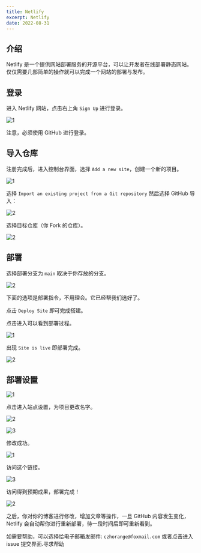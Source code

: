 ```yaml
---
title: Netlify
excerpt: Netlify
date: 2022-08-31
---
```

## 介绍

Netlify 是一个提供网站部署服务的开源平台，可以让开发者在线部署静态网站。仅仅需要几部简单的操作就可以完成一个网站的部署与发布。  

## 登录

进入 <To to="https://www.netlify.com/">Netlify</To> 网站，点击右上角 `Sign Up` 进行登录。  

![1](https://jetzihan-img.oss-cn-beijing.aliyuncs.com/blog/1661913403135.png)

<Warn>注意，必须使用 GitHub 进行登录。</Warn>

## 导入仓库

注册完成后，进入控制台界面，选择 `Add a new site`，创建一个新的项目。  

![1](https://jetzihan-img.oss-cn-beijing.aliyuncs.com/blog/1661913530253.png)

选择 `Import an existing project from a Git repository` 然后选择 GitHub 导入：  

![2](https://jetzihan-img.oss-cn-beijing.aliyuncs.com/blog/1661913574817.png)

选择目标仓库（你 Fork 的仓库）。  

![2](https://jetzihan-img.oss-cn-beijing.aliyuncs.com/blog/1661913643644.png)

## 部署

选择部署分支为 `main` 取决于你存放的分支。  

![2](https://jetzihan-img.oss-cn-beijing.aliyuncs.com/blog/20220831104147.png)

下面的选项是部署指令，不用理会。它已经帮我们选好了。  

点击 `Deploy Site` 即可完成搭建。  

点击进入可以看到部署过程。  

![1](https://jetzihan-img.oss-cn-beijing.aliyuncs.com/blog/1661913831131.png)

出现 `Site is live` 即部署完成。  

![2](https://jetzihan-img.oss-cn-beijing.aliyuncs.com/blog/1661913972393.png)

## 部署设置

![1](https://jetzihan-img.oss-cn-beijing.aliyuncs.com/blog/1661914043398.png)

点击进入站点设置，为项目更改名字。  

![2](https://jetzihan-img.oss-cn-beijing.aliyuncs.com/blog/1661914091082.png)

![3](https://jetzihan-img.oss-cn-beijing.aliyuncs.com/blog/1661914130745.png)

修改成功。  

![1](https://jetzihan-img.oss-cn-beijing.aliyuncs.com/blog/20220831104929.png)

访问这个链接。  

![3](https://jetzihan-img.oss-cn-beijing.aliyuncs.com/blog/1661914227371.png)

访问得到预期成果，部署完成！  

![2](https://jetzihan-img.oss-cn-beijing.aliyuncs.com/blog/20220831105116.png)

之后，你对你的博客进行修改，增加文章等操作，一旦 GitHub 内容发生变化， Netlify 会自动帮你进行重新部署，待一段时间后即可重新看到。  

<Tips title="遇到问题？">如需要帮助，可以选择给电子邮箱发邮件: `czhorange@foxmail.com` 或者点击进入 issue 提交界面.</Tips><To to="https://github.com/inannan423/Daymd/issues">寻求帮助</To>
